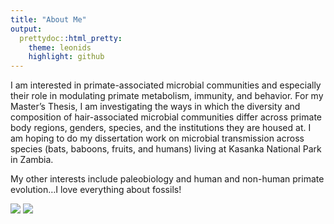 ```yaml
---
title: "About Me"
output:
  prettydoc::html_pretty:
    theme: leonids
    highlight: github
---
```


I am interested in primate-associated microbial communities and especially their role in modulating primate metabolism, immunity, and behavior. For my Master's Thesis, I am investigating the ways in which the diversity and composition of hair-associated microbial communities differ across primate body regions, genders, species, and the institutions they are housed at. I am hoping to do my dissertation work on microbial transmission across species (bats, baboons, fruits, and humans) living at Kasanka National Park in Zambia.

My other interests include paleobiology and human and non-human primate evolution...I love everything about fossils!

![](Japan.jpg) 
![](Indonesia.jpg) 











